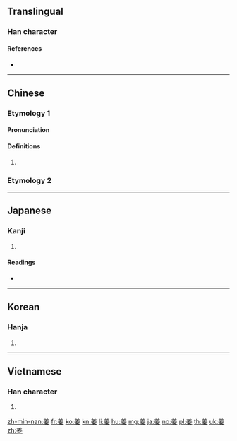 {{also|薑}}
==Translingual==

===Han character===
{{Han char|rn=38|rad=女|as=06|sn=9|four=80404|canj=TGV|ids=⿱𦍌女}}

====References====
* {{Han ref|kx=0259.200|dkj=06205|dj=0525.210|hdz=21047.110|uh=59DC|ud=23004|bh=ABB8|bd=43960}}

----

==Chinese==

===Etymology 1===
{{zh-forms}}

====Pronunciation====
{{zh-pron
|m=jiāng
|c=goeng1
|h=pfs=kiông
|mn=kiuⁿ
|cat=pn
}}

====Definitions====
{{zh-hanzi}}

# {{surname|lang=zh}}

===Etymology 2===
{{zh-see|薑||ginger}}

----

==Japanese==

===Kanji===
{{ja-kanji|grade=|rs=女06}}

# {{defn|lang=ja|sort=女06}}

====Readings====
* {{ja-readings|on=[[きょう]] (kyō)|kun=[[つよい]] (tsuyoi)}}

----

==Korean==

===Hanja===
{{ko-hanja|hangeul=강|rv=gang|mr=kang}}

# {{defn|lang=ko|sort=女06}}

----

==Vietnamese==

===Han character===
{{vi-hantu|[[khương]], [[cưng]], [[gừng]]|rs=女06}}

# {{defn|lang=vi|sort=女06}}

[[zh-min-nan:姜]]
[[fr:姜]]
[[ko:姜]]
[[kn:姜]]
[[li:姜]]
[[hu:姜]]
[[mg:姜]]
[[ja:姜]]
[[no:姜]]
[[pl:姜]]
[[th:姜]]
[[uk:姜]]
[[zh:姜]]